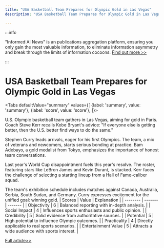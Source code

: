 ```yaml
---
title: "USA Basketball Team Prepares for Olympic Gold in Las Vegas"
description: "USA Basketball Team Prepares for Olympic Gold in Las Vegas"

---
```



:::info

"Informed AI News" is an publications aggregation platform, ensuring you only gain the most valuable information, to eliminate information asymmetry and break through the limits of information cocoons.  [Find out more >>](/)

:::

# USA Basketball Team Prepares for Olympic Gold in Las Vegas


<Tabs
	defaultValue="summary"
	values={[
	{label: 'summary', value: 'summary'},
	{label: 'score', value: 'score'},
]}>
<TabItem value="summary">


U.S. Olympic basketball team gathers in Las Vegas, aiming for gold in Paris. Coach Steve Kerr recalls Kobe Bryant's advice: "If everyone else is getting better, then the U.S. better find ways to do the same."

Stephen Curry leads arrivals, eager for his first Olympics. The team, a mix of veterans and newcomers, starts serious bonding at practice. Bam Adebayo, a gold medalist from Tokyo, emphasizes the importance of honest team conversations.

Last year's World Cup disappointment fuels this year's resolve. The roster, featuring stars like LeBron James and Kevin Durant, is stacked. Kerr faces the challenge of selecting a starting lineup from a Hall of Fame-caliber squad.

The team's exhibition schedule includes matches against Canada, Australia, Serbia, South Sudan, and Germany. Curry expresses excitement for the unified goal: winning gold.
</TabItem>
<TabItem value="score">
	| Scores     | Value   | Explanation |
	| -------- | ------- | ------- |
	| Objectivity  | 6    | Balanced reporting with in-depth analysis.    |
	| Social Impact | 4     | Influences sports enthusiasts and public opinion.    |
	| Credibility    | 5    | Solid evidence from authoritative sources.    |
	| Potential    | 5    | High potential to influence Olympic outcomes.    |
	| Practicality    | 4    | Directly applicable to real sports scenarios.    |
	| Entertainment Value    | 5    | Attracts a wide audience with sports interest.    |
</TabItem>
</Tabs>

[Full article>>](https://apnews.com/article/usa-basketball-paris-olympics-2024-f313e8a14787744c565c6516ab2a7780)
